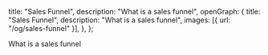   title: "Sales Funnel",
  description: "What is a sales funnel",
  openGraph: {
    title: "Sales Funnel",
    description: "What is a sales funnel",
    images: [{ url: "/og/sales-funnel" }],
  },
};

What is a sales funnel
